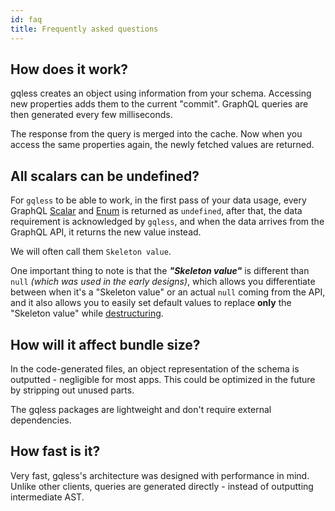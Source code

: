 ```yaml
---
id: faq
title: Frequently asked questions
---
```


## How does it work?

gqless creates an object using information from your schema. Accessing new properties adds them to the current "commit". GraphQL queries are then generated every few milliseconds.

The response from the query is merged into the cache. Now when you access the same properties again, the newly fetched values are returned.

## All scalars can be undefined?

For `gqless` to be able to work, in the first pass of your data usage, every GraphQL [Scalar](https://graphql.org/learn/schema/#scalar-types) and [Enum](https://graphql.org/learn/schema/#enumeration-types) is returned as `undefined`,
after that, the data requirement is acknowledged by `gqless`, and when the data arrives from the GraphQL API, it returns the new value instead.

We will often call them `Skeleton value`.

One important thing to note is that the **_"Skeleton value"_** is different than `null` _(which was used in the early designs)_,
which allows you differentiate between when it's a "Skeleton value" or an actual `null` coming from the API, and it also allows you to easily set default values to replace **only** the "Skeleton value" while [destructuring](https://developer.mozilla.org/en-US/docs/Web/JavaScript/Reference/Operators/Destructuring_assignment).

## How will it affect bundle size?

In the code-generated files, an object representation of the schema is outputted - negligible for most apps. This could be optimized in the future by stripping out unused parts.

The gqless packages are lightweight and don't require external dependencies.

## How fast is it?

Very fast, gqless's architecture was designed with performance in mind. Unlike other clients, queries are generated directly - instead of outputting intermediate AST.
